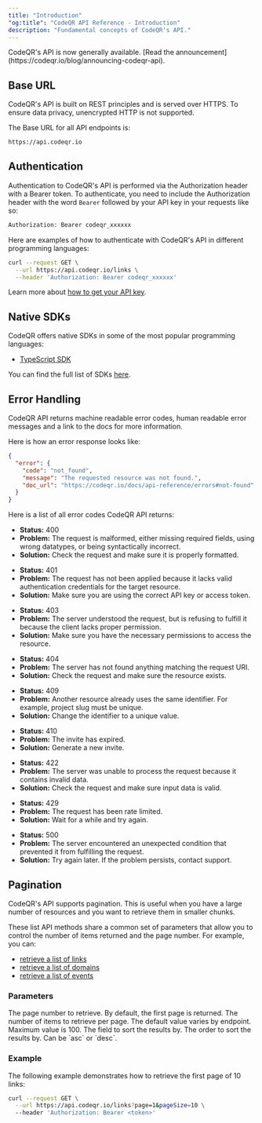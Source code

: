 ```yaml
---
title: "Introduction"
"og:title": "CodeQR API Reference - Introduction"
description: "Fundamental concepts of CodeQR's API."
---
```


<Info>
  CodeQR's API is now generally available. [Read the
  announcement](https://codeqr.io/blog/announcing-codeqr-api).
</Info>

## Base URL

CodeQR's API is built on REST principles and is served over HTTPS. To ensure data privacy, unencrypted HTTP is not supported.

The Base URL for all API endpoints is:

```bash Terminal
https://api.codeqr.io
```

## Authentication

Authentication to CodeQR's API is performed via the Authorization header with a Bearer token. To authenticate, you need to include the Authorization header with the word `Bearer` followed by your API key in your requests like so:

```bash Terminal
Authorization: Bearer codeqr_xxxxxx
```

Here are examples of how to authenticate with CodeQR's API in different programming languages:

<CodeGroup>

```bash cURL
curl --request GET \
  --url https://api.codeqr.io/links \
  --header 'Authorization: Bearer codeqr_xxxxxx'
```

</CodeGroup>

Learn more about [how to get your API key](/api-reference/tokens).

## Native SDKs

CodeQR offers native SDKs in some of the most popular programming languages:

- [TypeScript SDK](/sdks/typescript)

You can find the full list of SDKs [here](/sdks/overview).

## Error Handling

CodeQR API returns machine readable error codes, human readable error messages and a link to the docs for more information.

Here is how an error response looks like:

```json
{
  "error": {
    "code": "not_found",
    "message": "The requested resource was not found.",
    "doc_url": "https://codeqr.io/docs/api-reference/errors#not-found"
  }
}
```

Here is a list of all error codes CodeQR API returns:

<AccordionGroup>

<Accordion title="bad_request ">

- **Status:** 400
- **Problem:** The request is malformed, either missing required fields, using wrong datatypes, or being syntactically incorrect.
- **Solution:** Check the request and make sure it is properly formatted.

</Accordion>

<Accordion title="unauthorized">

- **Status:** 401
- **Problem:** The request has not been applied because it lacks valid authentication credentials for the target resource.
- **Solution:** Make sure you are using the correct API key or access token.

</Accordion>

<Accordion title="forbidden">

- **Status:** 403
- **Problem:** The server understood the request, but is refusing to fulfill it because the client lacks proper permission.
- **Solution:** Make sure you have the necessary permissions to access the resource.

</Accordion>

<Accordion title="not_found">

- **Status:** 404
- **Problem:** The server has not found anything matching the request URI.
- **Solution:** Check the request and make sure the resource exists.

</Accordion>

<Accordion title="conflict">

- **Status:** 409
- **Problem:** Another resource already uses the same identifier. For example, project slug must be unique.
- **Solution:** Change the identifier to a unique value.

</Accordion>

<Accordion title="invite_expired">

- **Status:** 410
- **Problem:** The invite has expired.
- **Solution:** Generate a new invite.

</Accordion>

<Accordion title="unprocessable_entity">

- **Status:** 422
- **Problem:** The server was unable to process the request because it contains invalid data.
- **Solution:** Check the request and make sure input data is valid.

</Accordion>

<Accordion title="rate_limit_exceeded">

- **Status:** 429
- **Problem:** The request has been rate limited.
- **Solution:** Wait for a while and try again.

</Accordion>

<Accordion title="internal_server_error">

- **Status:** 500
- **Problem:** The server encountered an unexpected condition that prevented it from fulfilling the request.
- **Solution:** Try again later. If the problem persists, contact support.

</Accordion>

</AccordionGroup>

## Pagination

CodeQR's API supports pagination. This is useful when you have a large number of resources and you want to retrieve them in smaller chunks.

These list API methods share a common set of parameters that allow you to control the number of items returned and the page number. For example, you can:

- [retrieve a list of links](/api-reference/endpoint/retrieve-a-list-of-links)
- [retrieve a list of domains](/api-reference/endpoint/retrieve-a-list-of-domains)
- [retrieve a list of events](/api-reference/endpoint/retrieve-a-list-of-events)

### Parameters

<ParamField body="page" type="string" default="1">
  The page number to retrieve. By default, the first page is returned.
</ParamField>

<ParamField body="pageSize" type="string">
  The number of items to retrieve per page. The default value varies by
  endpoint. Maximum value is 100.
</ParamField>

<ParamField body="sortBy" type="string">
  The field to sort the results by.
</ParamField>

<ParamField body="sortOrder" type="string">
  The order to sort the results by. Can be `asc` or `desc`.
</ParamField>

### Example

The following example demonstrates how to retrieve the first page of 10 links:

<CodeGroup>

```bash cURL
curl --request GET \
  --url https://api.codeqr.io/links?page=1&pageSize=10 \
  --header 'Authorization: Bearer <token>'
```

</CodeGroup>
